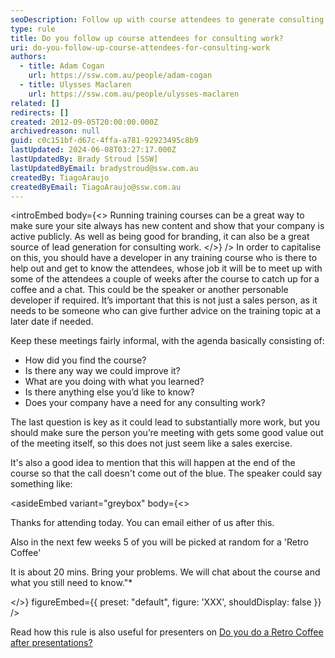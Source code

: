 ```yaml
---
seoDescription: Follow up with course attendees to generate consulting work opportunities by meeting them for a coffee and chat, discussing their experience and needs.
type: rule
title: Do you follow up course attendees for consulting work?
uri: do-you-follow-up-course-attendees-for-consulting-work
authors:
  - title: Adam Cogan
    url: https://ssw.com.au/people/adam-cogan
  - title: Ulysses Maclaren
    url: https://ssw.com.au/people/ulysses-maclaren
related: []
redirects: []
created: 2012-09-05T20:00:00.000Z
archivedreason: null
guid: c0c151bf-d67c-4ffa-a781-92923495c8b9
lastUpdated: 2024-06-08T03:27:17.000Z
lastUpdatedBy: Brady Stroud [SSW]
lastUpdatedByEmail: bradystroud@ssw.com.au
createdBy: TiagoAraujo
createdByEmail: TiagoAraujo@ssw.com.au
---
```


<introEmbed
  body={<>
Running training courses can be a great way to make sure your site always has new content and show that your company is active publicly. As well as being good for branding, it can also be a great source of lead generation for consulting work.
  </>}
/>
In order to capitalise on this, you should have a developer in any training course who is there to help out and get to know the attendees, whose job it will be to meet up with some of the attendees a couple of weeks after the course to catch up for a coffee and a chat. This could be the speaker or another personable developer if required. It’s important that this is not just a sales person, as it needs to be someone who can give further advice on the training topic at a later date if needed.

Keep these meetings fairly informal, with the agenda basically consisting of:

- How did you find the course?
- Is there any way we could improve it?
- What are you doing with what you learned?
- Is there anything else you’d like to know?
- Does your company have a need for any consulting work?

The last question is key as it could lead to substantially more work, but you should make sure the person you’re meeting with gets some good value out of the meeting itself, so this does not just seem like a sales exercise.

It's also a good idea to mention that this will happen at the end of the course so that the call doesn't come out of the blue. The speaker could say something like:

<asideEmbed
  variant="greybox"
  body={<>
    
Thanks for attending today. You can email either of us after this.

Also in the next few weeks 5 of you will be picked at random for a 'Retro Coffee'

It is about 20 mins. Bring your problems. We will chat about the course and what you still need to know."\*

  </>}
  figureEmbed={{
    preset: "default",
    figure: 'XXX',
    shouldDisplay: false
  }}
/>

Read how this rule is also useful for presenters on [Do you do a Retro Coffee after presentations?](/do-you-do-a-retro-coffee-after-presentations)

